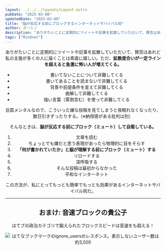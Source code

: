 ```yaml
---
layout: ../../../layouts/Layout.astro
pubDate: "2025-03-08"
updatedDate: "2025-03-08"
title: "脳が反応する前にブロックするインターネットサバイバル術"
author: ダーシノ
description: "ありがたいことに定期的にツイートや記事を拡散していただいて、賛否はあれど私の主張が多くの人に届くことは素直に嬉しい。ただ、拡散度合いが一定ラインを超えると急激に怖い人が増えてくる。"
tags: ["Mindset"]
---
```



<Header {...frontmatter} />

ありがたいことに定期的にツイートや記事を拡散していただいて、賛否はあれど私の主張が多くの人に届くことは素直に嬉しい。ただ、**拡散度合いが一定ラインを超えると急激に怖い人が増えてくる。**

- 書いてないことについて非難してくる
- 書いてあることを読まないで非難してくる
- 背景や前提条件を変えて非難してくる
- 曲解して非難してくる
- 強い言葉（罵倒含む）を使って非難してくる

豆腐メンタルなので、こういった嫌な投稿を見てしまうと夜眠れなくなったり、数日引きずったりする。（※納得感がある批判は別）

そんなときは、**脳が反応する前にブロック（ミュート）して自衛している。**

1. 文章を読む
2. ちょっとでも嫌だと思う表現があったら物理的に目をそらす
3. **「何が書かれていたか」と脳が理解する前にブロック（ミュート）する**
4. リロードする
5. 深呼吸する
6. そんな投稿は最初からなかった
7. 平和なインターネット

この方法が、私にとってもっとも簡単でもっとも効果があるインターネットサバイバル術だ。

---

## おまけ: 音速ブロックの貴公子

はてブの政治カテゴリで鍛えられたブロックスピードは音速をも超える！

![はてなブックマークのignore_usersのレスポンス。表示しないユーザー数は約3,500](./_ignorelist.png)
